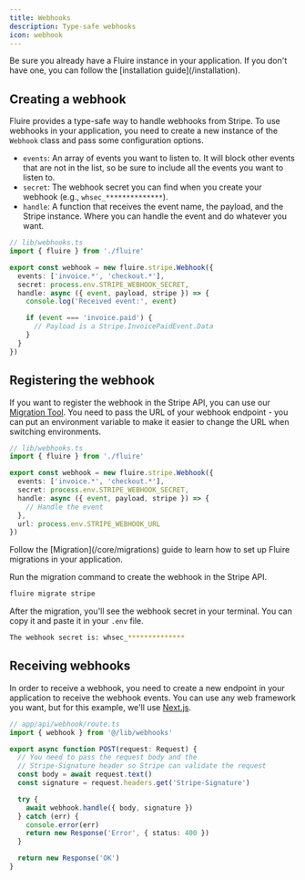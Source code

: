 ```yaml
---
title: Webhooks
description: Type-safe webhooks
icon: webhook
---
```


<Warning>
Be sure you already have a Fluire instance in your application. If you don't 
have one, you can follow the [installation guide](/installation).
</Warning>

## Creating a webhook

Fluire provides a type-safe way to handle webhooks from Stripe. To use webhooks 
in your application, you need to create a new instance of the `Webhook` class and pass some configuration options.

- `events`: An array of events you want to listen to. It will block other events
that are not in the list, so be sure to include all the events you want to 
listen to.
- `secret`: The webhook secret you can find when you create your webhook 
(e.g., `whsec_**************`).
- `handle`: A function that receives the event name, the payload, and the 
Stripe instance. Where you can handle the event and do whatever you want.

```typescript
// lib/webhooks.ts
import { fluire } from './fluire'

export const webhook = new fluire.stripe.Webhook({
  events: ['invoice.*', 'checkout.*'],
  secret: process.env.STRIPE_WEBHOOK_SECRET,
  handle: async ({ event, payload, stripe }) => {
    console.log('Received event:', event)

    if (event === 'invoice.paid') {
      // Payload is a Stripe.InvoicePaidEvent.Data
    }
  }
})
```

## Registering the webhook

If you want to register the webhook in the Stripe API, you can use our
[Migration Tool](/core/migrations).
You need to pass the URL of your webhook endpoint - you can put an environment
variable to make it easier to change the URL when switching environments.

```typescript
// lib/webhooks.ts
import { fluire } from './fluire'

export const webhook = new fluire.stripe.Webhook({
  events: ['invoice.*', 'checkout.*'],
  secret: process.env.STRIPE_WEBHOOK_SECRET,
  handle: async ({ event, payload, stripe }) => {
    // Handle the event
  },
  url: process.env.STRIPE_WEBHOOK_URL
})
```

<Note>
Follow the [Migration](/core/migrations) guide to learn how to set up Fluire 
migrations in your application.
</Note>

Run the migration command to create the webhook in the Stripe API.

```bash
fluire migrate stripe
```

After the migration, you'll see the webhook secret in your terminal. 
You can copy it and paste it in your `.env` file.

```bash
The webhook secret is: whsec_**************
```

## Receiving webhooks

In order to receive a webhook, you need to create a new endpoint in your 
application to receive the webhook events. You can use any web framework you 
want, but for this example, we'll use [Next.js](https://nextjs.org).

```typescript
// app/api/webhook/route.ts
import { webhook } from '@/lib/webhooks'

export async function POST(request: Request) {
  // You need to pass the request body and the 
  // Stripe-Signature header so Stripe can validate the request
  const body = await request.text()
  const signature = request.headers.get('Stripe-Signature')

  try {
    await webhook.handle({ body, signature })
  } catch (err) {
    console.error(err)
    return new Response('Error', { status: 400 })
  }

  return new Response('OK')
}
```